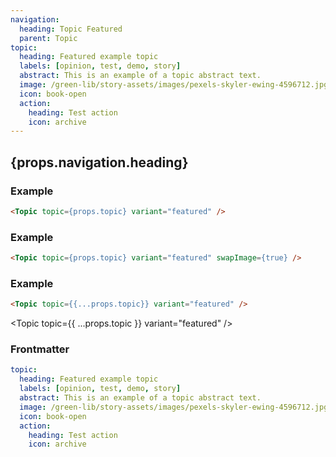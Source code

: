 ```yaml
---
navigation:
  heading: Topic Featured
  parent: Topic
topic:
  heading: Featured example topic
  labels: [opinion, test, demo, story]
  abstract: This is an example of a topic abstract text.
  image: /green-lib/story-assets/images/pexels-skyler-ewing-4596712.jpg
  icon: book-open
  action:
    heading: Test action
    icon: archive
---
```



## {props.navigation.heading}

### Example

```html
<Topic topic={props.topic} variant="featured" />
```

<Topic topic={props.topic} variant="featured" />

### Example

```html
<Topic topic={props.topic} variant="featured" swapImage={true} />
```

<Topic topic={props.topic} variant="featured" swapImage={true} />

### Example

```html
<Topic topic={{...props.topic}} variant="featured" />
```

<Topic topic={{ ...props.topic }} variant="featured" />

### Frontmatter

```yaml
topic:
  heading: Featured example topic
  labels: [opinion, test, demo, story]
  abstract: This is an example of a topic abstract text.
  image: /green-lib/story-assets/images/pexels-skyler-ewing-4596712.jpg
  icon: book-open
  action:
    heading: Test action
    icon: archive
```
